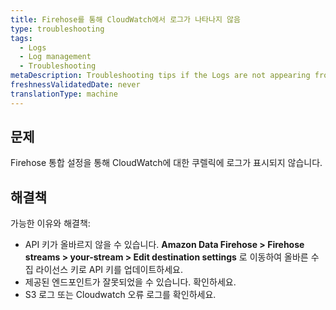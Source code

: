 ```yaml
---
title: Firehose를 통해 CloudWatch에서 로그가 나타나지 않음
type: troubleshooting
tags:
  - Logs
  - Log management
  - Troubleshooting
metaDescription: Troubleshooting tips if the Logs are not appearing from CloudWatch via Firehose.
freshnessValidatedDate: never
translationType: machine
---
```


## 문제

Firehose 통합 설정을 통해 CloudWatch에 대한 쿠렐릭에 로그가 표시되지 않습니다.

## 해결책

가능한 이유와 해결책:

* API 키가 올바르지 않을 수 있습니다. <DNT>**Amazon Data Firehose &gt; Firehose streams &gt; your-stream &gt; Edit destination settings**</DNT> 로 이동하여 올바른 수집 라이선스 키로 API 키를 업데이트하세요.
* 제공된 엔드포인트가 잘못되었을 수 있습니다. 확인하세요.
* S3 로그 또는 Cloudwatch 오류 로그를 확인하세요.